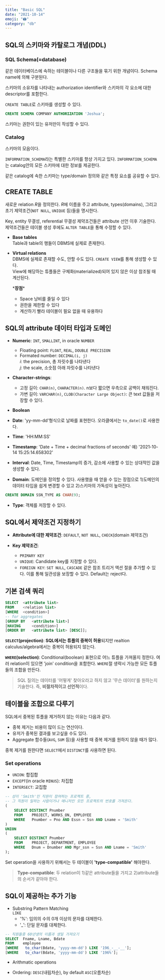 ```yaml
---
title: "Basic SQL"
date: "2021-10-14"
emoji: "🖨"
category: "db"
---
```

## SQL의 스키마와 카탈로그 개념(DDL)
### SQL Schema(=database)
같은 데이터베이스에 속하는 테이블이나 다른 구조들을 묶기 위한 개념이다. Schema name에 의해 구분된다.

스키마의 소유자를 나타내는 authorization identifier와 스키마의 각 요소에 대한 descriptor를 포함한다.

`CREATE TABLE`로 스키마를 생성할 수 있다.
```sql
CREATE SCHEMA COMPANY AUTHORIZATION 'Joshua';
```
스키마는 권한이 있는 유저만이 작성할 수 있다.

### Catalog
스키마의 모음이다. 

`INFORMATION_SCHEMA`라는 특별한 스키마를 항상 가지고 있다. `INFORMATION_SCHEMA`는 catalog안의 모든 스키마에 대한 정보를 제공한다.

같은 catalog에 속한 스키마는 type/domain 정의와 같은 특정 요소를 공유할 수 있다.

## CREATE TABLE
새로운 relation $R$을 정의한다. $R$에 이름을 주고 attribute, types(domains), 그리고 초기 제약조건(`NOT NULL`, `UNIQUE` 등)들을 명시한다.

Key, entity 무결성, referential 무결성 제약조건들은 attribute 선언 이후 기술한다. 제약조건들은 테이블 생성 후에도 `ALTER TABLE`을 통해 수정할 수 있다.

- **Base tables**  
    Table과 table의 행들이 DBMS에 실제로 존재한다.

- **Virtual relations**  
    DBMS에 실제로 존재할 수도, 안할 수도 있다. `CREATE VIEW`를 통해 생성할 수 있다.  
    View에 해당하는 튜플들은 구체화(materialized)되어 있지 않은 이상 참조될 때 계산된다. 

    \***장점**\*
    - Space 낭비를 줄일 수 있다
    - 권한을 제한할 수 있다
    - 계산하기 빨라 테이블이 필요 없을 때 유용하다

## SQL의 attribute 데이터 타입과 도메인
- **Numeric**: `INT`, `SMALLINT`, in oracle `NUMBER`
    - Floating point: `FLOAT`, `REAL`, `DOUBLE PRECISION`  
    - Formated number: `DECIMAL(i, j)`  
        $i$: the precision, 총 자릿수를 나타낸다  
        $j$: the scale, 소숫점 아래 자릿수를 나타낸다
    
- **Character-strings**:
    - 고정 길이: `CHAR(n)`, `CHARACTER(n)`. n보다 짧으면 우측으로 공백이 채워진다.
    - 가변 길이: `VARCHAR(n)`, `CLOB(Character Large Object)`: 큰 text 값들을 저장할 수 있다.

- **Boolean**

- **Date**: 'yy-mm-dd'형식으로 날짜를 표현한다. 오라클에서는 `to_date()`로 사용한다.

- **Time**: 'HH:MM:SS'

- **Timestamp**: 'Date + Time + decimal fractions of seconds' 예) '2021-10-14 15:25:14.658302'

- **Interval**: Date, Time, Timestamp의 증가, 감소에 사용할 수 있는 상대적인 값을 생성할 수 있다.

- **Domain**: 도메인을 정의할 수 있다. 사용했을 때 얻을 수 있는 장점으로 1)도메인의 데이터 타입을 쉽게 변경할 수 있고 2)스키마의 가독성이 높아진다.
```sql
CREATE DOMAIN SSN_TYPE AS CHAR(9);
```
- **Type**: 객체를 저장할 수 있다.

## SQL에서 제약조건 지정하기
- **Attribute에 대한 제약조건**: `DEFAULT`, `NOT NULL`, `CHECK`(domain 제약조건)

- **Key 제약조건**:  
    - `PRIMARY KEY`
    - `UNIQUE`: Candidate key를 지정할 수 있다.  
    - `FOREIGN KEY`: `SET NULL`, `CASCADE` 같은 참조 트리거 액션 절을 추가할 수 있다. 이를 통해 일관성을 보장할 수 있다. Default는 reject다.

## 기본 검색 쿼리
```sql
SELECT  <attribute list>
FROM    <relation list>
[WHERE  <condition>]
-- for aggregates
[GROUP BY   <attribute list>]
[HAVING     <condition>]
[ORDER BY   <attribute list> [DESC]];
```
**`SELECT`(projection)**: **SQL에서는 튜플의 중복이 허용**되지만 realtion calculus/algebra에서는 중복이 허용되지 않는다.

**`WHERE`(selection)**: Conditional(boolean) 표현으로 어느 튜플을 가져올지 정한다. 여러 relation이 있으면 'join' condition을 포함한다.
    `WHERE`절 생략시 가능한 모든 튜플들의 조합을 만든다.

> SQL 질의는 데이터를 '어떻게' 찾아오라고 하지 않고 '무슨 데이터'를 원하는지 기술한다. 즉, **비절차적이고 선언적**이다.

## 테이블을 조합으로 다루기
SQL에서 중복된 튜플을 제거하지 않는 이유는 다음과 같다.
- 중복 제거는 비용이 많이 드는 연산이다.
- 유저가 중복된 결과를 보고싶을 수도 있다.
- Aggregate 함수들(`AVG`, `SUM` 등)을 사용할 때 중복 제거를 원하지 않을 때가 많다.

중복 제거를 원한다면 `SELECT`에서 `DISTINCT`를 사용하면 된다.

### Set operations
- `UNION`: 합집합
- `EXCEPT`(in oracle `MINUS`): 차집합
- `INTERSECT`: 교집합
```sql
-- 성이 'Smith'인 직원이 참여하는 프로젝트 중, 
-- 그 직원이 일하는 사람이거나 매니저인 모든 프로젝트의 번호를 가져온다.
(
    SELECT DISTINCT Pnumber
    FROM    PROJECT, WORKS_ON, EMPLOYEE
    WHERE   Pnumber = Pno AND Essn = Ssn AND Lname = 'Smith'
)
UNION
(
    SELECT DISTINCT Pnumber
    FROM    PROJECT, DEPARTMENT, EMPLOYEE
    WHERE   Dnum = Dnumber AND Mgr_ssn = Ssn AND Lname = 'Smith'
);
```

Set operation을 사용하기 위해서는 두 테이블이 **'type-compatible'** 해야한다.
> **Type-compatible**: 두 relation이 1)같은 attribute들을 가지고 2)attribute들의 순서가 같아야 한다.

## SQL이 제공하는 추가 기능
- Substring Pattern Matching  
    `LIKE`
    - '%': 임의의 수의 0개 이상의 문자를 대체한다.
    - '_': 단일 문자를 대체한다.
```sql
-- 직원들중 60년생의 이름과 생일 가져오기
SELECT  Fname, Lname, Bdate 
FROM    employee 
[WHERE   to_char(Bdate, 'yyyy-mm-dd') LIKE '196_-__-__'];
[WHERE   to_char(Bdate, 'yyyy-mm-dd') LIKE '196%']; 
```
- Arithmatic operations

- Ordering: `DESC`(내림차순), by default `ASC`(오름차순)